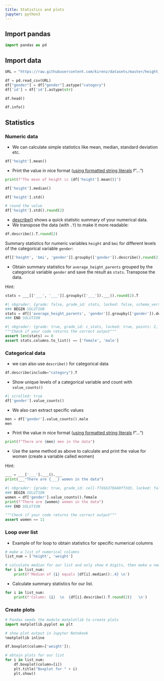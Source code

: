```yaml
---
title: Statistics and plots
jupyter: python3
---
```




## Import pandas

```python
import pandas as pd
```

## Import data

```python
URL = "https://raw.githubusercontent.com/kirenz/datasets/master/height_clean_cols.csv"

df = pd.read_csv(URL)
df["gender"] = df["gender"].astype("category")
df['id'] = df['id'].astype(str)

df.head()
```

```python
df.info()
```

## Statistics

### Numeric data

- We can calculate simple statistics like mean, median, standard deviation etc.

```python
df['height'].mean()
```

- Print the value in nice format ([using formatted string literals](https://docs.python.org/3.6/reference/lexical_analysis.html#formatted-string-literals) f"...") 

```python
print(f"The mean of height is {df['height'].mean()}")
```

```python
df['height'].median()
```

```python
df['height'].std()
```

```python
# round the value
df['height'].std().round(2)
```

- [describe()](https://pandas.pydata.org/docs/reference/api/pandas.DataFrame.describe.html#pandas.DataFrame.describe) shows a quick statistic summary of your numerical data.
- We transpose the data (with `.T`) to make it more readable: 

```python
df.describe().T.round(2)
```

Summary statistics for numeric variables `height` and `bmi` for different levels of the categorical variable `gender`:

```python
df[['height', 'bmi', 'gender']].groupby(['gender']).describe().round(2).T
```

- Obtain summary statistics for `average_height_parents` grouped by the categorical variable `gender` and save the result as `stats`. Transpose the data.

Hint:
    
```python    
stats = ___[['___', '___']].groupby(['___']).___().round(2).T
````

```python
#| nbgrader: {grade: false, grade_id: stats, locked: false, schema_version: 3, solution: true, task: false}
### BEGIN SOLUTION
stats = df[['average_height_parents', 'gender']].groupby(['gender']).describe().round(2).T
### END SOLUTION
```

```python
#| nbgrader: {grade: true, grade_id: c_stats, locked: true, points: 2, schema_version: 3, solution: false, task: false}
"""Check if your code returns the correct output"""
assert len(stats) == 8
assert stats.columns.to_list() == ['female', 'male']
```

### Categorical data

- we can also use `describe()` for categorical data

```python
df.describe(include="category").T
```

- Show unique levels of a categorical variable and count with `value_counts()`

```python
#| scrolled: true
df['gender'].value_counts()
```

- We also 
can extract specific values

```python
men = df['gender'].value_counts().male
men
```

- Print the value in nice format ([using formatted string literals](https://docs.python.org/3.6/reference/lexical_analysis.html#formatted-string-literals) f"...") 

```python
print(f"There are {men} men in the data")
```

- Use the same method as above to calculate and print the value for women (create a variable called women)

Hint:
  

```python
___ = ___['___'].___().___
print(___"There are {___} women in the data")
```

```python
#| nbgrader: {grade: true, grade_id: cell-f7d1b37b640ff3d3, locked: false, points: 1, schema_version: 3, solution: true, task: false}
### BEGIN SOLUTION
women = df['gender'].value_counts().female
print(f"There are {women} women in the data")
### END SOLUTION
```

```python
"""Check if your code returns the correct output"""
assert women == 11
```

### Loop over list

- Example of for loop to obtain statistics for specific numerical columns

```python
# make a list of numerical columns
list_num = ['height', 'weight']
```

```python
# calculate median for our list and only show 4 digits, then make a new line (\n)
for i in list_num:
    print(f'Median of {i} equals {df[i].median():.4} \n')
```

- Calculate summary statistics for our list.

```python
for i in list_num:
    print(f'Column: {i}  \n  {df[i].describe().T.round(2)}   \n')   
```

### Create plots

```python
# Pandas needs the module matplotlib to create plots
import matplotlib.pyplot as plt

# show plot output in Jupyter Notebook
%matplotlib inline
```

```python
df.boxplot(column=['weight']);
```

```python
# obtain plots for our list
for i in list_num:
    df.boxplot(column=[i])
    plt.title("Boxplot for " + i)
    plt.show()
```

